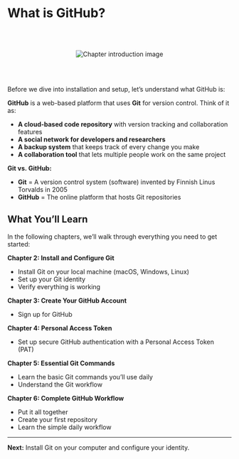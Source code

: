 # What is GitHub?


<br><br>
<div style="text-align: center;">
<img src="images/octocat.png" alt="Chapter introduction image" style="max-width: 100%; height: auto;">
</div>
<br><br>



Before we dive into installation and setup, let's understand what GitHub is:

**GitHub** is a web-based platform that uses **Git** for version control. Think of it as:

- **A cloud-based code repository** with version tracking and collaboration features
- **A social network for developers and researchers** 
- **A backup system** that keeps track of every change you make
- **A collaboration tool** that lets multiple people work on the same project

**Git vs. GitHub:**

- **Git** = A version control system (software) invented by Finnish Linus Torvalds in 2005
- **GitHub** = The online platform that hosts Git repositories

## What You'll Learn

In the following chapters, we'll walk through everything you need to get started:

**Chapter 2: Install and Configure Git**

- Install Git on your local machine (macOS, Windows, Linux)
- Set up your Git identity
- Verify everything is working

**Chapter 3: Create Your GitHub Account**

- Sign up for GitHub

**Chapter 4: Personal Access Token**

- Set up secure GitHub authentication with a Personal Access Token (PAT)

**Chapter 5: Essential Git Commands**

- Learn the basic Git commands you'll use daily
- Understand the Git workflow

**Chapter 6: Complete GitHub Workflow**

- Put it all together
- Create your first repository
- Learn the simple daily workflow

---

**Next:** Install Git on your computer and configure your identity.